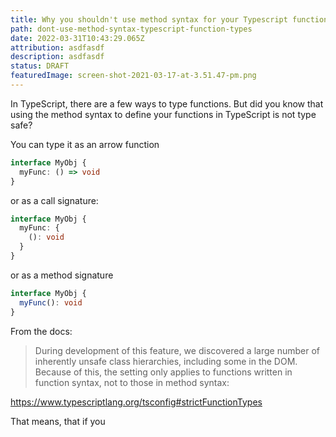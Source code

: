 ```yaml
---
title: Why you shouldn't use method syntax for your Typescript function types
path: dont-use-method-syntax-typescript-function-types
date: 2022-03-31T10:43:29.065Z
attribution: asdfasdf
description: asdfasdf
status: DRAFT
featuredImage: screen-shot-2021-03-17-at-3.51.47-pm.png
---
```

In TypeScript, there are a few ways to type functions. But did you know that using the method syntax to define your functions in TypeScript is not type safe?


You can type it as an arrow function

```ts
interface MyObj {
  myFunc: () => void
}
```

or as a call signature:

```ts
interface MyObj {
  myFunc: {
    (): void
  }
}
```

or as a method signature

```ts
interface MyObj {
  myFunc(): void
}
```


From the docs:

> During development of this feature, we discovered a large number of inherently unsafe class hierarchies, including some in the DOM. Because of this, the setting only applies to functions written in function syntax, not to those in method syntax:

https://www.typescriptlang.org/tsconfig#strictFunctionTypes

That means, that if you 
